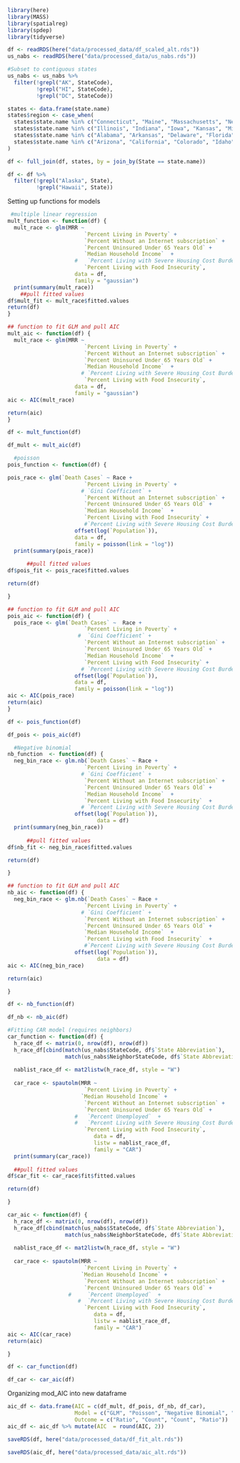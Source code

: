 ```r
library(here)
library(MASS)
library(spatialreg)
library(spdep)
library(tidyverse)
```

```r
df <- readRDS(here("data/processed_data/df_scaled_alt.rds"))
us_nabs <- readRDS(here("data/processed_data/us_nabs.rds"))

#Subset to contiguous states
us_nabs <- us_nabs %>%
  filter(!grepl("AK", StateCode),
         !grepl("HI", StateCode), 
         !grepl("DC", StateCode))

```

```r
states <- data.frame(state.name)
states$region <- case_when(
  states$state.name %in% c("Connecticut", "Maine", "Massachusetts", "New Hampshire", "Rhode Island", "Vermont", "New Jersey", "New York", "Pennsylvania") ~ "Northeast",
  states$state.name %in% c("Illinois", "Indiana", "Iowa", "Kansas", "Michigan", "Minnesota", "Missouri", "Nebraska", "North Dakota", "Ohio", "South Dakota", "Wisconsin") ~ "Midwest",
  states$state.name %in% c("Alabama", "Arkansas", "Delaware", "Florida", "Georgia", "Kentucky", "Louisiana", "Maryland", "Mississippi", "North Carolina", "Oklahoma", "South Carolina", "Tennessee", "Texas", "Virginia", "West Virginia") ~ "South",
  states$state.name %in% c("Arizona", "California", "Colorado", "Idaho", "Montana", "Nevada", "New Mexico", "Oregon", "Utah", "Washington", "Wyoming") ~ "West"
)

df <- full_join(df, states, by = join_by(State == state.name))

df <- df %>% 
  filter(!grepl("Alaska", State),
         !grepl("Hawaii", State))
```


Setting up functions for models
```r
 #multiple linear regression
mult_function <- function(df) {
  mult_race <- glm(MRR ~ 
                        `Percent Living in Poverty` +
                        `Percent Without an Internet subscription` +
                        `Percent Uninsured Under 65 Years Old` +
                        `Median Household Income`  +
                     #   `Percent Living with Severe Housing Cost Burden` +
                        `Percent Living with Food Insecurity`, 
                     data = df,
                     family = "gaussian")
  print(summary(mult_race))
    ##pull fitted values
df$mult_fit <- mult_race$fitted.values
return(df)
}

## function to fit GLM and pull AIC
mult_aic <- function(df) {
  mult_race <- glm(MRR ~ 
                        `Percent Living in Poverty` +
                        `Percent Without an Internet subscription` +
                        `Percent Uninsured Under 65 Years Old` +
                        `Median Household Income`  +
                       # `Percent Living with Severe Housing Cost Burden` +
                        `Percent Living with Food Insecurity`,
                     data = df,
                     family = "gaussian")
aic <- AIC(mult_race)

return(aic)
}
```

```r
df <- mult_function(df)

df_mult <- mult_aic(df)
```

```r
  #poisson
pois_function <- function(df) {

pois_race <- glm(`Death Cases` ~ Race +
                        `Percent Living in Poverty` +
                       # `Gini Coefficient` + 
                        `Percent Without an Internet subscription` +
                        `Percent Uninsured Under 65 Years Old` +
                        `Median Household Income`  +
                        `Percent Living with Food Insecurity` +
                        #`Percent Living with Severe Housing Cost Burden` +
                     offset(log(`Population`)),
                     data = df,
                     family = poisson(link = "log"))
  print(summary(pois_race))
  
      ##pull fitted values
df$pois_fit <- pois_race$fitted.values

return(df)

}

## function to fit GLM and pull AIC
pois_aic <- function(df) {
  pois_race <- glm(`Death Cases` ~  Race +
                        `Percent Living in Poverty` +
                      #  `Gini Coefficient` + 
                        `Percent Without an Internet subscription` +
                        `Percent Uninsured Under 65 Years Old` +
                        `Median Household Income`  +
                        `Percent Living with Food Insecurity` +
                       # `Percent Living with Severe Housing Cost Burden` +
                     offset(log(`Population`)),
                     data = df,
                     family = poisson(link = "log"))
aic <- AIC(pois_race)
return(aic)
}
```

```r
df <- pois_function(df)

df_pois <- pois_aic(df)
```


```r
  #Negative binomial
nb_function  <- function(df) {
  neg_bin_race <- glm.nb(`Death Cases` ~ Race +
                        `Percent Living in Poverty` +
                       # `Gini Coefficient` + 
                        `Percent Without an Internet subscription` +
                        `Percent Uninsured Under 65 Years Old` +
                        `Median Household Income`  +
                        `Percent Living with Food Insecurity`  +
                       # `Percent Living with Severe Housing Cost Burden` +
                     offset(log(`Population`)),
                            data = df)
  print(summary(neg_bin_race))
  
      ##pull fitted values
df$nb_fit <- neg_bin_race$fitted.values

return(df)

}

## function to fit GLM and pull AIC
nb_aic <- function(df) {
  neg_bin_race <- glm.nb(`Death Cases` ~ Race +
                        `Percent Living in Poverty` +
                       # `Gini Coefficient` + 
                        `Percent Without an Internet subscription` +
                        `Percent Uninsured Under 65 Years Old` +
                        `Median Household Income`  +
                        `Percent Living with Food Insecurity`  +
                        #`Percent Living with Severe Housing Cost Burden` +
                     offset(log(`Population`)),
                            data = df)
aic <- AIC(neg_bin_race)

return(aic)

}  
```

```r
df <- nb_function(df)

df_nb <- nb_aic(df)
```

```r
#Fitting CAR model (requires neighbors)
car_function <- function(df) {   
  h_race_df <- matrix(0, nrow(df), nrow(df))
  h_race_df[cbind(match(us_nabs$StateCode, df$`State Abbreviation`),
                  match(us_nabs$NeighborStateCode, df$`State Abbreviation`))] <- 1
  
  nablist_race_df <- mat2listw(h_race_df, style = "W")
  
  car_race <- spautolm(MRR ~                      
                        `Percent Living in Poverty` +
                       `Median Household Income` + 
                        `Percent Without an Internet subscription` +
                        `Percent Uninsured Under 65 Years Old` +
                     #   `Percent Unemployed`  +
                     #   `Percent Living with Severe Housing Cost Burden` +
                        `Percent Living with Food Insecurity`, 
                           data = df,
                           listw = nablist_race_df,
                           family = "CAR")
  print(summary(car_race))
  
  ##pull fitted values
df$car_fit <- car_race$fit$fitted.values

return(df)

}

car_aic <- function(df) {
  h_race_df <- matrix(0, nrow(df), nrow(df))
  h_race_df[cbind(match(us_nabs$StateCode, df$`State Abbreviation`),
                  match(us_nabs$NeighborStateCode, df$`State Abbreviation`))] <- 1
  
  nablist_race_df <- mat2listw(h_race_df, style = "W")
  
  car_race <- spautolm(MRR ~                      
                        `Percent Living in Poverty` +
                       `Median Household Income` + 
                        `Percent Without an Internet subscription` +
                        `Percent Uninsured Under 65 Years Old` +
                   #     `Percent Unemployed`  +
                      #  `Percent Living with Severe Housing Cost Burden` +
                        `Percent Living with Food Insecurity`, 
                           data = df,
                           listw = nablist_race_df,
                           family = "CAR")
aic <- AIC(car_race)
return(aic)

} 
```

```r
df <- car_function(df)

df_car <- car_aic(df)
```

Organizing mod_AIC into new dataframe
```r
aic_df <- data.frame(AIC = c(df_mult, df_pois, df_nb, df_car),
                     Model = c("GLM", "Poisson", "Negative Binomial", "CAR"),
                     Outcome = c("Ratio", "Count", "Count", "Ratio"))
aic_df <- aic_df %>% mutate(AIC  = round(AIC, 2))
```

```r
saveRDS(df, here("data/processed_data/df_fit_alt.rds"))

saveRDS(aic_df, here("data/processed_data/aic_alt.rds"))
```